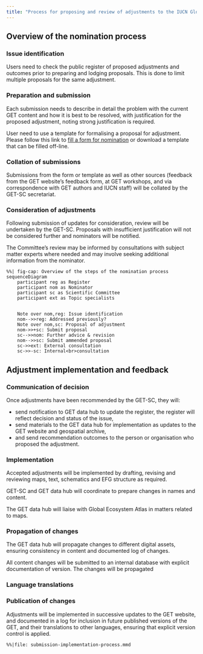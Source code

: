 ```yaml
---
title: "Process for proposing and review of adjustments to the IUCN Global Ecosystem Typology"
---
```


## Overview of the nomination process

### Issue identification

Users need to check the public register of proposed adjustments and outcomes prior to preparing and lodging proposals. This is done to limit multiple proposals for the same adjustment. 

### Preparation and submission

Each submission needs to describe in detail the problem with the current GET content and how it is best to be resolved, with justification for the proposed adjustment, noting strong justification is required. 

User need to use a template for formalising a proposal for adjustment. Please follow this link to [fill a form for nomination](nomination-form.qmd) or download a template that can be filled off-line.

### Collation of submissions

Submissions from the form or template as well as other sources (feedback from the GET website’s feedback form, at GET workshops, and via correspondence with GET authors and IUCN staff) will be collated by the GET-SC secretariat. 

### Consideration of adjustments

Following submission of updates for consideration, review will be undertaken by the GET-SC. Proposals with insufficient justification will not be considered further and nominators will be notified. 

The Committee’s review may be informed by consultations with subject matter experts where needed and may involve seeking additional information from the nominator.

```mermaid
%%| fig-cap: Overview of the steps of the nomination process
sequenceDiagram
    participant reg as Register
    participant nom as Nominator
    participant sc as Scientific Committee
    participant ext as Topic specialists


    Note over nom,reg: Issue identification
    nom-->>reg: Addressed previously?
    Note over nom,sc: Proposal of adjustment
    nom->>+sc: Submit proposal
    sc-->>nom: Further advice & revision
    nom-->>sc: Submit ammended proposal
    sc->>ext: External consultation
    sc->>-sc: Internal<br>consultation
```



## Adjustment implementation and feedback

### Communication of decision

Once adjustments have been recommended by the GET-SC, they will:

- send notification to GET data hub to update the register, the register will reflect decision and status of the issue,
- send materials to the GET data hub for implementation as updates to the GET website and geospatial archive,
- and send recommendation outcomes to the person or organisation who proposed the adjustment. 

### Implementation

Accepted adjustments will be implemented by drafting, revising and reviewing maps, text, schematics and EFG structure as required. 

GET-SC and GET data hub will coordinate to prepare changes in names and content.

The GET data hub will liaise with Global Ecosystem Atlas in matters related to maps.

### Propagation of changes

The GET data hub will propagate changes to different digital assets, ensuring consistency in content and documented log of changes.

All content changes will be submitted to an internal database with explicit documentation of version. The changes will be propagated 

### Language translations


### Publication of changes

Adjustments will be implemented in successive updates to the GET website, and documented in a log for inclusion in future published versions of the GET, and their translations to other languages, ensuring that explicit version control is applied.


```mermaid
%%|file: submission-implementation-process.mmd
```